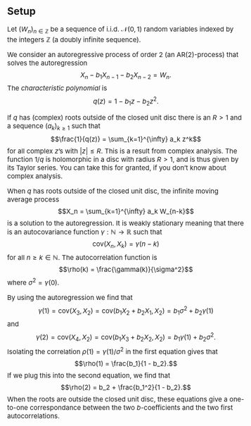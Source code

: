 <!-- Customization of default CSS -->
<head>
<style>
body {font-size: 15px;}
</style>
</head>


Setup
-----

Let $(W_n)_{n \in \mathbb{Z}}$ be a sequence of i.i.d. $\mathcal{N}(0,1)$ random variables indexed by the integers
$\mathbb{Z}$ (a doubly infinite sequence).

We consider an autoregressive process of order 2 (an AR(2)-process) that solves the autoregression
$$X_n - b_1 X_{n-1} - b_2 X_{n-2} = W_n.$$
The *characteristic polynomial* is 
$$q(z) = 1 - b_1 z - b_2 z^2.$$

If $q$ has (complex) roots outside of the closed unit disc there is an $R > 1$ and a 
sequence $(a_k)_{k \geq 1}$ such that 
$$\frac{1}{q(z)} = \sum_{k=1}^{\infty} a_k z^k$$
for all complex $z$'s with $|z| \leq R$. This is a result from complex analysis. The function 
$1/q$ is holomorphic in a disc with radius $R > 1$, and is thus given by its Taylor series. You can take this 
for granted, if you don't know about complex analysis. 

When $q$ has roots outside of the closed unit disc, the infinite moving average process
$$X_n = \sum_{k=1}^{\infty} a_k W_{n-k}$$
is a solution to the autoregression. It is weakly stationary meaning that there is an 
autocovariance function $\gamma : \mathbb{N} \to \mathbb{R}$ such that 
$$\text{cov}(X_n, X_k) = \gamma(n - k)$$
for all $n \geq k \in \mathbb{N}$. The autocorrelation function is 
$$\rho(k) = \frac{\gamma(k)}{\sigma^2}$$
where $\sigma^2 = \gamma(0)$. 

By using the autoregression we find that 
$$\gamma(1) = \text{cov}(X_3, X_2) = \text{cov}(b_1 X_2 + b_2 X_1, X_2) = b_1 \sigma^2 + b_2 \gamma(1)$$
and 
$$\gamma(2) = \text{cov}(X_4, X_2) = \text{cov}(b_1 X_3 + b_2 X_2, X_2) = b_1 \gamma(1) + b_2 \sigma^2.$$
Isolating the correlation $\rho(1) = \gamma(1)/\sigma^2$ in the first equation gives that 
$$\rho(1) = \frac{b_1}{1 - b_2}.$$
If we plug this into the second equation, we find that 
$$\rho(2) = b_2 + \frac{b_1^2}{1 - b_2}.$$
When the roots are outside the closed unit disc, these equations give a one-to-one correspondance between the 
two $b$-coefficients and the two first autocorrelations. 


